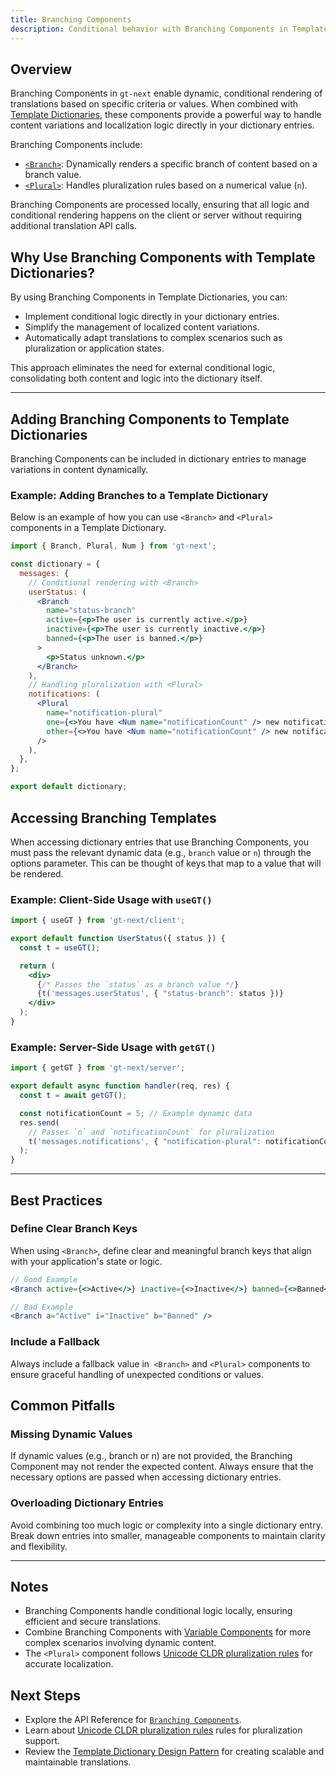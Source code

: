 ```yaml
---
title: Branching Components
description: Conditional behavior with Branching Components in Template Entries
---
```


## Overview

Branching Components in `gt-next` enable dynamic, conditional rendering of translations based on specific criteria or values.
When combined with [Template Dictionaries](/docs/next/reference/template-dictionaries/template-dictionaries),
these components provide a powerful way to handle content variations and localization logic directly in your dictionary entries.

Branching Components include:
 * [`<Branch>`](/docs/next/api/components/branch): Dynamically renders a specific branch of content based on a branch value.
 * [`<Plural>`](/docs/next/api/components/plural): Handles pluralization rules based on a numerical value (`n`).

 <Callout>
    Branching Components are processed locally, ensuring that all logic and conditional rendering happens on the client or server without requiring additional translation API calls.
</Callout>

## Why Use Branching Components with Template Dictionaries?

By using Branching Components in Template Dictionaries, you can:
 * Implement conditional logic directly in your dictionary entries.
 * Simplify the management of localized content variations.
 * Automatically adapt translations to complex scenarios such as pluralization or application states.

This approach eliminates the need for external conditional logic, consolidating both content and logic into the dictionary itself.

---

## Adding Branching Components to Template Dictionaries

Branching Components can be included in dictionary entries to manage variations in content dynamically.

### Example: Adding Branches to a Template Dictionary

Below is an example of how you can use `<Branch>` and `<Plural>` components in a Template Dictionary.

```jsx title="src/dictionary.js" copy
import { Branch, Plural, Num } from 'gt-next';

const dictionary = {
  messages: {
    // Conditional rendering with <Branch>
    userStatus: (
      <Branch
        name="status-branch"
        active={<p>The user is currently active.</p>}
        inactive={<p>The user is currently inactive.</p>}
        banned={<p>The user is banned.</p>}
      >
        <p>Status unknown.</p>
      </Branch>
    ),
    // Handling pluralization with <Plural>
    notifications: (
      <Plural
        name="notification-plural"
        one={<>You have <Num name="notificationCount" /> new notification.</>}
        other={<>You have <Num name="notificationCount" /> new notifications.</>}
      />
    ),
  },
};

export default dictionary;
```

## Accessing Branching Templates

When accessing dictionary entries that use Branching Components, you must pass the relevant dynamic data (e.g., `branch` value or `n`)
through the options parameter. This can be thought of keys that map to a value that will be rendered.

### Example: Client-Side Usage with `useGT()`

```jsx title="src/components/UserStatus.js" copy
import { useGT } from 'gt-next/client';

export default function UserStatus({ status }) {
  const t = useGT();

  return (
    <div>
      {/* Passes the `status` as a branch value */}
      {t('messages.userStatus', { "status-branch": status })}
    </div>
  );
}
```

### Example: Server-Side Usage with `getGT()`

```jsx title="src/pages/Notifications.js" copy
import { getGT } from 'gt-next/server';

export default async function handler(req, res) {
  const t = await getGT();

  const notificationCount = 5; // Example dynamic data
  res.send(
    // Passes `n` and `notificationCount` for pluralization
    t('messages.notifications', { "notification-plural": notificationCount, "notificationCount": notificationCount })
  );
}
```

---

## Best Practices

### Define Clear Branch Keys

When using `<Branch>`, define clear and meaningful branch keys that align with your application's state or logic.

```jsx copy
// Good Example
<Branch active={<>Active</>} inactive={<>Inactive</>} banned={<>Banned</>} />

// Bad Example
<Branch a="Active" i="Inactive" b="Banned" />
```

### Include a Fallback

Always include a fallback value in` <Branch>` and `<Plural>` components to ensure graceful handling of unexpected conditions or values.

## Common Pitfalls

### Missing Dynamic Values

If dynamic values (e.g., branch or n) are not provided, the Branching Component may not render the expected content.
Always ensure that the necessary options are passed when accessing dictionary entries.

### Overloading Dictionary Entries

Avoid combining too much logic or complexity into a single dictionary entry.
Break down entries into smaller, manageable components to maintain clarity and flexibility.

---

## Notes
 * Branching Components handle conditional logic locally, ensuring efficient and secure translations.
 * Combine Branching Components with [Variable Components](/docs/next/reference/template-dictionaries/variable-components) for more complex scenarios involving dynamic content.
 * The `<Plural>` component follows [Unicode CLDR pluralization rules](https://cldr.unicode.org/index/cldr-spec/plural-rules) for accurate localization.

## Next Steps
 * Explore the API Reference for [`Branching Components`](/docs/next/api/components/branch).
 * Learn about [Unicode CLDR pluralization rules](https://cldr.unicode.org/index/cldr-spec/plural-rules) rules for pluralization support.
 * Review the [Template Dictionary Design Pattern](/docs/next/reference/template-dictionaries/template-dictionaries) for creating scalable and maintainable translations.